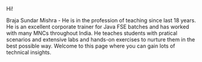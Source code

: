Hi!

Braja Sundar Mishra - He is in the profession of teaching since last 18 years. He is an excellent corporate trainer for Java FSE batches and has worked with many MNCs throughout India. He teaches students with pratical scenarios and extensive labs and hands-on exercises to nurture them in the best possible way. Welcome to this page where you can gain lots of technical insights.
